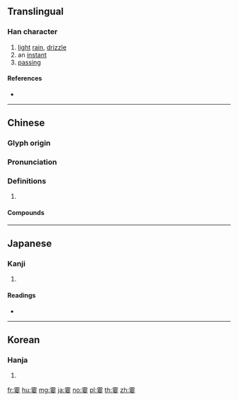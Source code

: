 {{character info/new}}
==Translingual==

===Han character===
{{Han char|rn=173|rad=雨|as=08|sn=16|four=10404|canj=MBYTV|ids=⿱雨妾}}

# [[light]] [[rain]], [[drizzle]]
# an [[instant]]
# [[passing]]

====References====
* {{Han ref|kx=1375.180|dkj=42322|dj=1884.200|hdz=64068.060|uh=970E}}

----

==Chinese==
{{zh-forms}}

===Glyph origin===
{{Han etym}}

===Pronunciation===
{{zh-pron
|m=shà
|c=saap3
|mn=sap/tw:tiap/twv:tia̍p
|mn_note=sap - literary; tiap/tia̍p - 輒 is used in the Mainland.
|mc=y
|oc=y
|cat=
}}

===Definitions===
{{zh-hanzi}}

# {{rfdef|zh}}

====Compounds====
{{zh-der|一時半霎|一霎|一霎時|半霎|半霎俄延|片霎|霎時|霎霎}}

----

==Japanese==

===Kanji===
{{ja-kanji|grade=|rs=雨08}}

# {{defn|lang=ja|sort=雨08}}

====Readings====
* {{ja-readings|on=[[そう]] (sō), [[しょう]] (shō)|kun=[[こさめ]] (kosame)}}

----

==Korean==

===Hanja===
{{ko-hanja|hangeul=삽|eumhun=|rv=sap|mr=sap|y=sap}}

# {{defn|lang=ko|sort=雨08}}

[[fr:霎]]
[[hu:霎]]
[[mg:霎]]
[[ja:霎]]
[[no:霎]]
[[pl:霎]]
[[th:霎]]
[[zh:霎]]